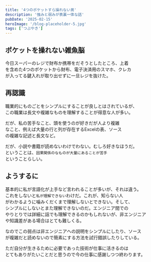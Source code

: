```yaml
---
title: '4つのポケットすら操れない男'
description: '強みと弱みが表裏一体な話'
pubDate: '2025-02-15'
heroImage: '/blog-placeholder-5.jpg'
tags: ['つぶやき']
---
```


## ポケットを操れない雑魚脳
今日スーパーのレジで財布か携帯をだそうとしたところ、上着  
を含めた4つのポケットから財布、電子決済用のスマホ、クレカ  
が入ってる鍵入れが取り出せずに一旦レジを抜けた。  
  
## 再認識
職業的にものごとをシンプルにすることが良しとはされているが、  
この職業は長文や複雑なものを理解することが得意な人が多い。  
  
だが、私の苦手なこと、頭を使うのが好きだが人より複雑  
なこと、例えば大量の行と列が存在するExcelの表、ソース  
の複雑な記述と長文など。  
  
だが、小説や書籍が読めないわけでわない。むしろ好きなほうだ。  
ということは、`因果関係のなものが大量にあることが苦手`  
ということらしい。  

## ようするに
基本的に私が言語化が上手など言われることが多いが、それは違う。  
これをしないと`私が理解できない`わけだ。これが、知らない人  
がわかるように噛みくだくまで理解しないとできない。そして、  
シンプルにしないとまた理解できないのだ。エンジニア間での  
やりとりでは詳細に話でも理解できるのかもしれないが、非エンジニア  
や知識差がある場合はとても難しくる。  

なのでこの弱点は非エンジニアへの説明をシンプルにしたり、ソース  
が複雑だと読めないので簡素にする方法を試行錯誤したりしている。  
  
ただ自分が生きるために必要であった技術が仕事に活きるのは  
とてもありがたいことだと思うので今の仕事に感謝しつつ終わります。  
